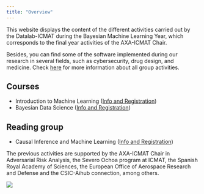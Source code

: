 ```yaml
---
title: "Overview"
---
```


This website displays the content of the different activities carried out by the Datalab-ICMAT during the Bayesian Machine Learning Year, which corresponds to the final year activities of the AXA-ICMAT Chair. 

Besides, you can find some of the software implemented during our research in several fields, such as cybersecurity, drug design, and medicine. Check [here](https://datalab.icmat.es/) for more information about all group activities.


## Courses

* Introduction to Machine Learning ([Info and Registration](https://datalab.icmat.es/bayesian-year/iml/))
* Bayesian Data Science ([Info and Registration](https://datalab.icmat.es/bayesian-year/bds/))

## Reading group

* Causal Inference and Machine Learning ([Info and Registration](https://datalab.icmat.es/bayesian-year/ciml/))

The previous activities are supported by the AXA-ICMAT Chair in Adversarial Risk Analysis, the Severo Ochoa program at ICMAT, the Spanish Royal Academy of Sciences, the European Office of Aerospace Research and Defense and the CSIC-Aihub connection, among others.


<div style= "float:center;position: relative;">
 ![](logos_icmat.png)
</div>

